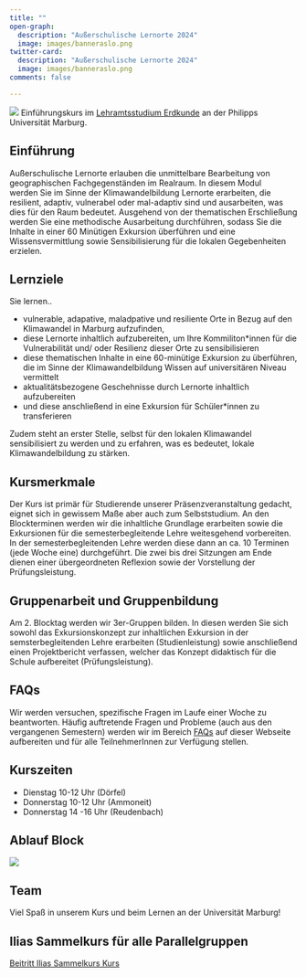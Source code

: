 ```yaml
---
title: ""
open-graph:
  description: "Außerschulische Lernorte 2024"
  image: images/banneraslo.png
twitter-card:
  description: "Außerschulische Lernorte 2024"
  image: images/banneraslo.png
comments: false

---
```


```{=html}
<style>
  body {
  background-image: url("");
  background-size: cover;
  background-repeat: no-repeat;
}
  
</style>
```
![](images/banneraslo.png)
Einführungskurs im [Lehramtsstudium Erdkunde](https://www.uni-marburg.de/de/fb19/studium/studiengaenge/erdkunde-lehramt-gymnasium/herzlich-willkommen-beim-bachelor-geographie) an der Philipps Universität Marburg.

## Einführung

Außerschulische Lernorte erlauben die unmittelbare Bearbeitung von geographischen Fachgegenständen im Realraum. In diesem Modul werden Sie im Sinne der Klimawandelbildung Lernorte erarbeiten, die resilient, adaptiv, vulnerabel oder mal-adaptiv sind und ausarbeiten, was dies für den Raum bedeutet. Ausgehend von der thematischen Erschließung werden Sie eine methodische Ausarbeitung durchführen, sodass Sie die Inhalte in einer 60 Minütigen Exkursion überführen und eine Wissensvermittlung sowie Sensibilisierung für die lokalen Gegebenheiten erzielen. 

## Lernziele

Sie lernen.. 

* vulnerable, adapative, maladpative und resiliente Orte in Bezug auf den Klimawandel in Marburg aufzufinden,
* diese Lernorte inhaltlich aufzubereiten, um Ihre Kommiliton*innen für die Vulnerabilität und/ oder Resilienz dieser Orte zu sensibilisieren 
* diese thematischen Inhalte in eine 60-minütige Exkursion zu überführen, die im Sinne der Klimawandelbildung Wissen auf universitären Niveau vermittelt
* aktualitätsbezogene Geschehnisse durch Lernorte inhaltlich aufzubereiten  
* und diese anschließend in eine Exkursion für Schüler*innen zu transferieren
  
Zudem steht an erster Stelle, selbst für den lokalen Klimawandel sensibilisiert zu werden und zu erfahren, was es bedeutet, lokale Klimawandelbildung zu stärken. 


## Kursmerkmale

Der Kurs ist primär für Studierende unserer Präsenzveranstaltung gedacht, eignet sich in gewissem Maße aber auch zum Selbststudium.
An den Blockterminen werden wir die inhaltliche Grundlage erarbeiten sowie die Exkursionen für die semesterbegleitende Lehre weitesgehend vorbereiten. In der semesterbegleitenden Lehre werden diese dann an ca. 10 Terminen (jede Woche eine) durchgeführt. Die zwei bis drei Sitzungen am Ende dienen einer übergeordneten Reflexion sowie der Vorstellung der Prüfungsleistung. 

## Gruppenarbeit und Gruppenbildung 
Am 2. Blocktag werden wir 3er-Gruppen bilden. In diesen werden Sie sich sowohl das Exkursionskonzept zur inhaltlichen Exkursion in der semsterbegleitenden Lehre erarbeiten (Studienleistung) sowie anschließend einen Projektbericht verfassen, welcher das Konzept didaktisch für die Schule aufbereitet (Prüfungsleistung).

## FAQs

Wir werden versuchen, spezifische Fragen im Laufe einer Woche zu beantworten. Häufig auftretende Fragen und Probleme (auch aus den vergangenen Semestern) werden wir im Bereich [FAQs](unit00/unit00-faq.qmd) auf dieser Webseite aufbereiten und für alle TeilnehmerInnen zur Verfügung stellen.

## Kurszeiten
* Dienstag 10-12 Uhr (Dörfel)
* Donnerstag 10-12 Uhr (Ammoneit)
* Donnerstag 14 -16 Uhr (Reudenbach)

## Ablauf Block 

![](images/Blocktermin_Zeiten.png)


## Team

Viel Spaß in unserem Kurs und beim Lernen an der Universität Marburg!

## Ilias Sammelkurs für alle Parallelgruppen

[Beitritt Ilias Sammelkurs Kurs](https://ilias3.uni-marburg.de/ilias.php?ref_id=3906018&cmdClass=ilobjcoursegui&cmd=view&cmdNode=z0:na&baseClass=ilRepositoryGUI)
